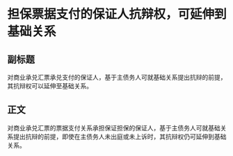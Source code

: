 # 担保票据支付的保证人抗辩权，可延伸到基础关系
## 副标题
对商业承兑汇票承兑支付的保证人，基于主债务人可就基础关系提出抗辩的前提，其抗辩权可以延伸至基础关系。
## 正文
对商业承兑汇票的票据支付关系承担保证担保的保证人，基于主债务人可就基础关系提出抗辩的前提，即使在主债务人未出庭或未上诉时，其抗辩权仍可延伸到基础关系。